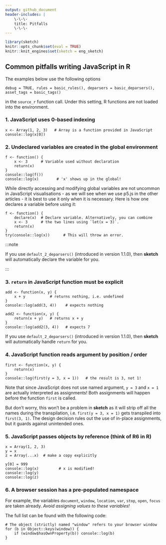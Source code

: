 ```yaml
---
output: github_document
header-includes: |
    \-\-\-  
    title: Pitfalls  
    \-\-\-
---    
```


```r
library(sketch)
knitr::opts_chunk$set(eval = TRUE)
knitr::knit_engines$set(sketch = eng_sketch)
```

## Common pitfalls writing JavaScript in R

The examples below use the following options

```
debug = TRUE, rules = basic_rules(), deparsers = basic_deparsers(), asset_tags = basic_tags()
```
in the `source_r` function call. Under this setting, R functions are not loaded into the environment.



### 1. JavaScript uses 0-based indexing

```sketch
x <- Array(1, 2, 3)   # Array is a function provided in JavaScript
console::log(x[0])
```



### 2. Undeclared variables are created in the global environment

```sketch
f <- function() {
    x <- 3      # Variable used without declaration
    return(x)
}
console::log(f())
console::log(x)        # 'x' shows up in the global!
```

While directly accessing and modifying global variables are not uncommon in JavaScript visualisations - as we will see when we use p5.js in the other articles - it is best to use it only when it is necessary. Here is how one declares a variable before using it:

```sketch
f <- function() {
    declare(x)  # Declare variable. Alternatively, you can combine
    x <- 3      # the two lines using `let(x = 3)`.
    return(x)
}
try(console::log(x))      # This will throw an error.
```

\:\:\:note

If you use `default_2_deparsers()` (introduced in version 1.1.0), then **sketch** will automatically declare the variable for you.

\:\:\:



### 3. `return` in JavaScript function must be explicit

```sketch
add <- function(x, y) { 
    x + y           # returns nothing, i.e. undefined
}  
console::log(add(3, 4))    # expects nothing

add2 <- function(x, y) { 
    return(x + y)   # returns x + y
}
console::log(add2(3, 4))   # expects 7
```

:::note
If you use `default_2_deparsers()` (introduced in version 1.1.0), then **sketch** will automatically handle `return` for you.
:::



### 4. JavaScript function reads argument by position / order

```sketch
first <- function(x, y) { 
    return(x)
}
console::log(first(y = 3, x = 1))   # the result is 3, not 1!
```

Note that since JavaScript does not use named argument, `y = 3` and `x = 1` are actually interpreted as assignments! Both assignments will happen before the function `first` is called.

But don’t worry, this won’t be a problem in **sketch** as it will strip off all the names during the transpilation, i.e. `first(y = 3, x = 1)` gets transpiled into `first(3, 1)`. The design decision rules out the use of in-place assignments, but it guards against unintended ones.



### 5. JavaScript passes objects by reference (think of R6 in R)

```sketch
x = Array(1, 2, 3)
y = x
z = Array(...x)  # make a copy explicitly

y[0] = 999
console::log(x)         # x is modified!
console::log(y)
console::log(z)
```



### 6. A browser session has a pre-populated namespace

For example, the variables `document`, `window`, `location`, `var`, `stop`, `open`, `focus` are taken already. *Avoid assigning values to these variables!*

The full list can be found with the following code:

```sketch
# The object (strictly) named "window" refers to your browser window
for (b in Object::keys(window)) {
    if (window$hasOwnProperty(b)) console::log(b)
}
```


<link href="../css/docs-styles.css" rel="stylesheet"></link>
